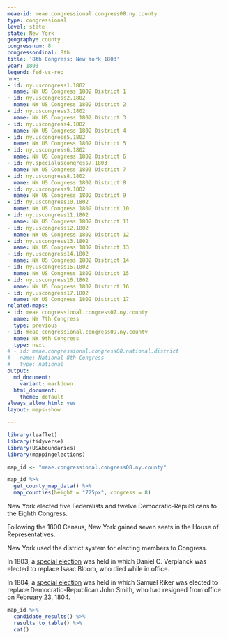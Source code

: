 ```yaml
---
meae-id: meae.congressional.congress08.ny.county
type: congressional
level: state
state: New York
geography: county
congressnum: 8
congressordinal: 8th
title: '8th Congress: New York 1803'
year: 1803
legend: fed-vs-rep
nnv:
- id: ny.uscongress1.1802
  name: NY US Congress 1802 District 1
- id: ny.uscongress2.1802
  name: NY US Congress 1802 District 2
- id: ny.uscongress3.1802
  name: NY US Congress 1802 District 3
- id: ny.uscongress4.1802
  name: NY US Congress 1802 District 4
- id: ny.uscongress5.1802
  name: NY US Congress 1802 District 5
- id: ny.uscongress6.1802
  name: NY US Congress 1802 District 6
- id: ny.specialuscongress7.1803
  name: NY US Congress 1803 District 7
- id: ny.uscongress8.1802
  name: NY US Congress 1802 District 8
- id: ny.uscongress9.1802
  name: NY US Congress 1802 District 9
- id: ny.uscongress10.1802
  name: NY US Congress 1802 District 10
- id: ny.uscongress11.1802
  name: NY US Congress 1802 District 11
- id: ny.uscongress12.1802
  name: NY US Congress 1802 District 12
- id: ny.uscongress13.1802
  name: NY US Congress 1802 District 13
- id: ny.uscongress14.1802
  name: NY US Congress 1802 District 14
- id: ny.uscongress15.1802
  name: NY US Congress 1802 District 15
- id: ny.uscongress16.1802
  name: NY US Congress 1802 District 16
- id: ny.uscongress17.1802
  name: NY US Congress 1802 District 17
related-maps:
- id: meae.congressional.congress07.ny.county
  name: NY 7th Congress
  type: previous
- id: meae.congressional.congress09.ny.county
  name: NY 9th Congress
  type: next
# - id: meae.congressional.congress08.national.district
#   name: National 8th Congress
#   type: national
output:
  md_document:
    variant: markdown
  html_document:
    theme: default
always_allow_html: yes
layout: maps-show

---
```


```r
library(leaflet)
library(tidyverse)
library(USAboundaries)
library(mappingelections)

map_id <- "meae.congressional.congress08.ny.county"
```

<div class="map">

```r
map_id %>%
  get_county_map_data() %>%
  map_counties(height = "725px", congress = 8)
```

</div>

New York elected five Federalists and twelve Democratic-Republicans to the Eighth Congress.

Following the 1800 Census, New York gained seven seats in the House of Representatives.

New York used the district system for electing members to Congress.

In 1803, a [special election](https://elections.lib.tufts.edu/catalog/tufts:ny.specialuscongress6.1803) was held in which Daniel C. Verplanck was elected to replace Isaac Bloom, who died while in office.

In 1804, a [special election](https://elections.lib.tufts.edu/catalog/tufts:ny.uscongress1.special.1804) was held in which Samuel Riker was elected to replace Democratic-Republican John Smith, who had resigned from office on February 23, 1804.

<div class="results-table">

```r
map_id %>%
  candidate_results() %>%
  results_to_table() %>%
  cat()
```

</div>
